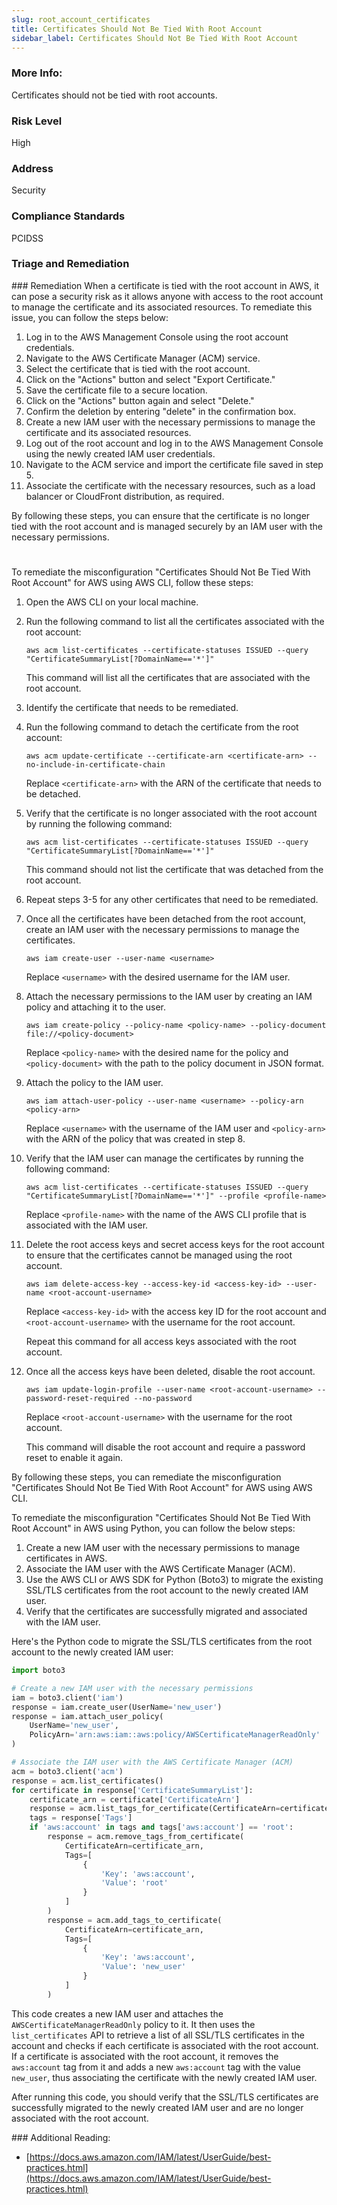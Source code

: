 ```yaml
---
slug: root_account_certificates
title: Certificates Should Not Be Tied With Root Account
sidebar_label: Certificates Should Not Be Tied With Root Account
---
```


### More Info:

Certificates should not be tied with root accounts.

### Risk Level

High

### Address

Security

### Compliance Standards

PCIDSS


### Triage and Remediation
<Tabs>
<Tab title='Remediation'>
### Remediation

<AccordionGroup>
<Accordion title='Using Console' defaultOpen='true'>
When a certificate is tied with the root account in AWS, it can pose a security risk as it allows anyone with access to the root account to manage the certificate and its associated resources. To remediate this issue, you can follow the steps below:

1. Log in to the AWS Management Console using the root account credentials.
2. Navigate to the AWS Certificate Manager (ACM) service.
3. Select the certificate that is tied with the root account.
4. Click on the "Actions" button and select "Export Certificate."
5. Save the certificate file to a secure location.
6. Click on the "Actions" button again and select "Delete."
7. Confirm the deletion by entering "delete" in the confirmation box.
8. Create a new IAM user with the necessary permissions to manage the certificate and its associated resources.
9. Log out of the root account and log in to the AWS Management Console using the newly created IAM user credentials.
10. Navigate to the ACM service and import the certificate file saved in step 5.
11. Associate the certificate with the necessary resources, such as a load balancer or CloudFront distribution, as required.

By following these steps, you can ensure that the certificate is no longer tied with the root account and is managed securely by an IAM user with the necessary permissions.

#
</Accordion>

<Accordion title='Using CLI'>
To remediate the misconfiguration "Certificates Should Not Be Tied With Root Account" for AWS using AWS CLI, follow these steps:

1. Open the AWS CLI on your local machine.
2. Run the following command to list all the certificates associated with the root account:

   ```
   aws acm list-certificates --certificate-statuses ISSUED --query "CertificateSummaryList[?DomainName=='*']"
   ```

   This command will list all the certificates that are associated with the root account.

3. Identify the certificate that needs to be remediated.

4. Run the following command to detach the certificate from the root account:

   ```
   aws acm update-certificate --certificate-arn <certificate-arn> --no-include-in-certificate-chain
   ```

   Replace `<certificate-arn>` with the ARN of the certificate that needs to be detached.

5. Verify that the certificate is no longer associated with the root account by running the following command:

   ```
   aws acm list-certificates --certificate-statuses ISSUED --query "CertificateSummaryList[?DomainName=='*']"
   ```

   This command should not list the certificate that was detached from the root account.

6. Repeat steps 3-5 for any other certificates that need to be remediated.

7. Once all the certificates have been detached from the root account, create an IAM user with the necessary permissions to manage the certificates.

   ```
   aws iam create-user --user-name <username>
   ```

   Replace `<username>` with the desired username for the IAM user.

8. Attach the necessary permissions to the IAM user by creating an IAM policy and attaching it to the user.

   ```
   aws iam create-policy --policy-name <policy-name> --policy-document file://<policy-document>
   ```

   Replace `<policy-name>` with the desired name for the policy and `<policy-document>` with the path to the policy document in JSON format.

9. Attach the policy to the IAM user.

   ```
   aws iam attach-user-policy --user-name <username> --policy-arn <policy-arn>
   ```

   Replace `<username>` with the username of the IAM user and `<policy-arn>` with the ARN of the policy that was created in step 8.

10. Verify that the IAM user can manage the certificates by running the following command:

    ```
    aws acm list-certificates --certificate-statuses ISSUED --query "CertificateSummaryList[?DomainName=='*']" --profile <profile-name>
    ```

    Replace `<profile-name>` with the name of the AWS CLI profile that is associated with the IAM user.

11. Delete the root access keys and secret access keys for the root account to ensure that the certificates cannot be managed using the root account.

    ```
    aws iam delete-access-key --access-key-id <access-key-id> --user-name <root-account-username>
    ```

    Replace `<access-key-id>` with the access key ID for the root account and `<root-account-username>` with the username for the root account.

    Repeat this command for all access keys associated with the root account.

12. Once all the access keys have been deleted, disable the root account.

    ```
    aws iam update-login-profile --user-name <root-account-username> --password-reset-required --no-password
    ```

    Replace `<root-account-username>` with the username for the root account.

    This command will disable the root account and require a password reset to enable it again.

By following these steps, you can remediate the misconfiguration "Certificates Should Not Be Tied With Root Account" for AWS using AWS CLI.
</Accordion>

<Accordion title='Using Python'>
To remediate the misconfiguration "Certificates Should Not Be Tied With Root Account" in AWS using Python, you can follow the below steps:

1. Create a new IAM user with the necessary permissions to manage certificates in AWS.
2. Associate the IAM user with the AWS Certificate Manager (ACM).
3. Use the AWS CLI or AWS SDK for Python (Boto3) to migrate the existing SSL/TLS certificates from the root account to the newly created IAM user.
4. Verify that the certificates are successfully migrated and associated with the IAM user.

Here's the Python code to migrate the SSL/TLS certificates from the root account to the newly created IAM user:

```python
import boto3

# Create a new IAM user with the necessary permissions
iam = boto3.client('iam')
response = iam.create_user(UserName='new_user')
response = iam.attach_user_policy(
    UserName='new_user',
    PolicyArn='arn:aws:iam::aws:policy/AWSCertificateManagerReadOnly'
)

# Associate the IAM user with the AWS Certificate Manager (ACM)
acm = boto3.client('acm')
response = acm.list_certificates()
for certificate in response['CertificateSummaryList']:
    certificate_arn = certificate['CertificateArn']
    response = acm.list_tags_for_certificate(CertificateArn=certificate_arn)
    tags = response['Tags']
    if 'aws:account' in tags and tags['aws:account'] == 'root':
        response = acm.remove_tags_from_certificate(
            CertificateArn=certificate_arn,
            Tags=[
                {
                    'Key': 'aws:account',
                    'Value': 'root'
                }
            ]
        )
        response = acm.add_tags_to_certificate(
            CertificateArn=certificate_arn,
            Tags=[
                {
                    'Key': 'aws:account',
                    'Value': 'new_user'
                }
            ]
        )
```

This code creates a new IAM user and attaches the `AWSCertificateManagerReadOnly` policy to it. It then uses the `list_certificates` API to retrieve a list of all SSL/TLS certificates in the account and checks if each certificate is associated with the root account. If a certificate is associated with the root account, it removes the `aws:account` tag from it and adds a new `aws:account` tag with the value `new_user`, thus associating the certificate with the newly created IAM user.

After running this code, you should verify that the SSL/TLS certificates are successfully migrated to the newly created IAM user and are no longer associated with the root account.
</Accordion>

</AccordionGroup>
</Tab>
</Tabs>
### Additional Reading:

- [https://docs.aws.amazon.com/IAM/latest/UserGuide/best-practices.html](https://docs.aws.amazon.com/IAM/latest/UserGuide/best-practices.html) 

